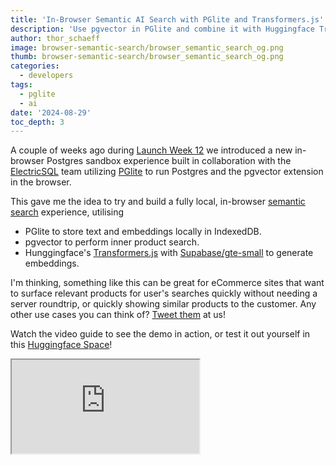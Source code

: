 ```yaml
---
title: 'In-Browser Semantic AI Search with PGlite and Transformers.js'
description: 'Use pgvector in PGlite and combine it with Huggingface Transformers.js for a fully local, in-browser semantic search functionality!'
author: thor_schaeff
image: browser-semantic-search/browser_semantic_search_og.png
thumb: browser-semantic-search/browser_semantic_search_og.png
categories:
  - developers
tags:
  - pglite
  - ai
date: '2024-08-29'
toc_depth: 3
---
```


A couple of weeks ago during [Launch Week 12](/blog/postgres-new) we introduced a new in-browser Postgres sandbox experience built in collaboration with the [ElectricSQL](https://electric-sql.com/) team utilizing [PGlite](https://github.com/electric-sql/pglite) to run Postgres and the pgvector extension in the browser.

This gave me the idea to try and build a fully local, in-browser [semantic search](/docs/guides/ai/semantic-search) experience, utilising

- PGlite to store text and embeddings locally in IndexedDB.
- pgvector to perform inner product search.
- Hunggingface's [Transformers.js](https://huggingface.co/docs/transformers.js/en/index) with [Supabase/gte-small](https://huggingface.co/Supabase/gte-small) to generate embeddings.

I'm thinking, something like this can be great for eCommerce sites that want to surface relevant products for user's searches quickly without needing a server roundtrip, or quickly showing similar products to the customer. Any other use cases you can think of? [Tweet them](https://x.com/supabase) at us!

Watch the video guide to see the demo in action, or test it out yourself in this [Huggingface Space](https://huggingface.co/spaces/thorwebdev/pglite-semantic-search)!

<div className="video-container">
  <iframe
    className="w-full"
    src="https://www.youtube-nocookie.com/embed/AvJGFsYpQdI"
    title="In-Browser Semantic "
    allow="accelerometer; autoplay; clipboard-write; encrypted-media; fullscreen; gyroscope; picture-in-picture; web-share"
    allowfullscreen
  />
</div>

<Admonition type="info">

Want to jump straight into the code? You can find the exmaples on [GitHub](https://github.com/huggingface/transformers.js-examples/tree/main/pglite-semantic-search)!

</Admonition>

## Install the dependencies

In this example we'll be using a simple static React application. If you're starting from scratch, you can use `vite create` to get started:

```bash
npm create vite@latest
```

Then go ahead and install the required dependencies: `@electric-sql/pglite` and `@huggingface/transformers`:

```bash
npm install @electric-sql/pglite @huggingface/transformers
```

## Create the Database schema

Next, create a `utils/db.js` file to set up the database schema:

```js utils/db.js
import { PGlite } from '@electric-sql/pglite'
import { vector } from '@electric-sql/pglite/vector'

let dbInstance
// Implement a singleton pattern to make sure we only create one database instance.
export async function getDB() {
  if (dbInstance) {
    return dbInstance
  }
  const metaDb = new PGlite('idb://supa-semantic-search', {
    extensions: {
      vector,
    },
  })
  await metaDb.waitReady
  dbInstance = metaDb
  return metaDb
}

// Initialize the database schema.
export const initSchema = async (db) => {
  return await db.exec(`
    create extension if not exists vector;
    -- drop table if exists embeddings; -- Uncomment this line to reset the database
    create table if not exists embeddings (
      id bigint primary key generated always as identity,
      content text not null,
      embedding vector (384)
    );
    
    create index on embeddings using hnsw (embedding vector_ip_ops);
  `)
}

// Helper method to count the rows in a table.
export const countRows = async (db, table) => {
  const res = await db.query(`SELECT COUNT(*) FROM ${table};`)
  return res.rows[0].count
}

// [...]
```

In your `App.jsx` file, set up the state and reference variables to set up the database:

```js App.jsx
import { getDB, initSchema, countRows } from './utils/db'
import { useState, useEffect, useRef, useCallback } from 'react'

export default function App() {
  const [content, setContent] = useState([])
  const initailizing = useRef(false)
  // Create a reference to the worker object.
  const worker = useRef(null)

  // Set up DB
  const db = useRef(null)
  useEffect(() => {
    const setup = async () => {
      initailizing.current = true
      db.current = await getDB()
      await initSchema(db.current)
      let count = await countRows(db.current, 'embeddings')

      if (count === 0) {
        // TODO: seed the database.
      }
      // Get Items
      const items = await db.current.query('SELECT content FROM embeddings')
      setContent(items.rows.map((x) => x.content))
    }
    if (!db.current && !initailizing.current) {
      setup()
    }
  }, [])

  // [...]

  return <pre>{JSON.stringify(content)}</pre>
}
```

## Seed the Database with text and embeddings

There are various ways of generating the embeddings to seed your database. For example you could use a [Database webhook]() in Supabase anytime a new item is inserted into the database. You can find an example for this [here]().

For easy prototyping, you can use [postgres.new]() to generate sample data, including embeddings, and then copy and paste that into your application.

Add this `seedDB` method to your `utils/db.js` file:

```js utils/db.js
// [...]

export const seedDb = async (db) => {
  return await db.exec(`
    insert into embeddings (content, embedding) values
      ('Bed', '[-0.006822244,-0.0073390524,0.040399525,0.000736064,-0.009085903,0.03851906,0.040384453,0.046808533,0.042115353,0.0016632339,-0.0034933984,-0.08830318,0.010509381,0.058803126,-0.001959153,-0.015982354,0.0057063154,0.013070074,-0.047947004,0.049101133,0.04977712,-0.01529147,0.02679988,-0.016667083,0.02259381,-0.019300632,-0.022183467,-0.0524223,-0.05392063,-0.15442617,-0.016726814,-0.0046356786,-0.0033007693,-0.038389646,0.0034641414,-0.019414157,0.00530319,0.059465468,0.014079502,0.029850144,0.038306333,0.01192391,0.004093596,-0.08163046,-0.012357966,-0.006009865,-0.013621683,-0.02337859,0.08280816,0.010447533,0.03683234,-0.028687134,0.01815019,-0.008677378,0.042089492,0.05065854,0.07357729,0.011352438,0.034780625,0.09188656,0.017418442,0.064832725,-0.20041808,0.10360221,0.0671062,0.018502504,-0.09739072,-0.00019951521,0.022652537,0.06734662,-0.027538104,-0.016570838,0.015677454,0.053861156,0.048691154,-0.054969806,0.04112108,-0.04718161,0.025326118,-0.010980256,-0.007515454,-0.007403816,-0.042940833,-0.013452556,-0.028590562,-0.0272049,-0.018576223,-0.019168183,0.012477406,-0.010323304,-0.025437333,0.026618486,-0.04006101,0.052304097,-0.029081466,-0.020374913,-0.0058097104,0.0049184063,-0.025047028,0.24331976,-0.028509228,0.064583465,0.0582664,-0.008838904,0.029010272,-0.042640913,-0.023065887,0.0009429337,-0.03458494,0.031521663,-0.024115514,0.022468511,0.017324978,-0.021598602,0.057364237,-0.03622212,0.06522789,0.03643067,0.019802976,-0.03882662,-0.024954926,-0.00922944,0.026700335,0.0022999484,0.021236164,-0.1017225,0.034700826,0.10996454,0.015752304,-0.010611508,0.016026804,-0.008537629,-0.025187723,-0.011628215,-0.012928679,0.050661393,0.027768211,0.012645961,-0.014378526,-0.03122859,-0.054974407,-0.11988388,0.010854659,-0.113561414,-0.05754862,0.04890203,-0.074521095,0.042206623,-0.047778264,0.027690561,-0.02492779,0.04351375,-0.0042421916,-0.013825208,0.029148908,0.024689274,-0.0011065236,0.010749134,-0.02179892,0.030476885,0.005788956,-0.011307971,-0.029803434,0.047130115,-0.016205732,-0.07745564,-0.06069879,0.012738268,0.008780021,-0.04605315,0.05029989,0.051564094,-0.06556095,0.0097619705,0.07852359,0.03755774,6.385107e-05,-0.025080299,-0.00807334,0.002826086,0.029596226,-0.06858373,-0.059509,0.042350702,0.008429371,-0.056518193,-0.0038923442,0.0019655668,0.042615306,0.03156147,0.020491784,0.025043039,-0.014860392,-0.04517383,-0.05519179,-0.067039765,-0.01814679,-0.02211169,0.011379715,-0.038663853,0.074394055,-0.0033453933,-0.01922349,0.03422448,0.03382803,0.06018736,-0.040258747,-0.016005179,0.04973765,0.00047837297,-0.0032964202,-0.018018955,0.059821125,-0.02552337,-0.050962154,0.033526286,0.0015766671,0.0008125402,0.055109553,0.035740905,0.06790532,-0.10467817,-0.06608197,-0.22082354,0.04529764,0.04231412,-0.06357316,0.06083306,-0.03584259,-0.045060553,-0.034747567,-0.011515003,0.023540512,0.092857406,-0.015673747,-0.037912108,0.03791529,-0.027737431,0.075638145,0.064396635,0.00039346732,-0.054100823,-0.04585783,-0.013354809,-0.00029281477,-0.03531705,-0.013202513,0.025100702,-0.022423482,0.22803828,0.021944992,0.062074866,-0.033807088,0.063471064,0.058585603,-0.034941155,-0.153415,0.05968843,0.043823935,0.02648161,-0.035211023,-0.027928075,-0.08642302,-0.03428572,0.0782574,0.0048829336,-0.07674112,-0.014943502,-0.0026991852,-0.051111754,-0.02639702,-0.028578043,0.04409947,0.016471509,-0.0153481895,0.05080286,0.035896562,-0.026176613,-0.00410023,-0.054971956,0.0072062816,-0.010886078,0.03109176,0.0062575233,-0.059884343,0.03391246,-0.021350292,0.028362656,-0.03287903,-0.02909052,-0.054189354,0.040938597,-0.043358773,-0.0062902463,0.038029272,-0.017994935,-0.02783497,0.059119657,0.04149558,0.049971994,0.012019358,-0.034788415,-0.034991883,0.037606157,-0.07293067,0.00878965,0.020748338,0.006832928,0.014310711,0.0025819188,-0.026033923,0.063590325,-0.023910472,0.026275495,0.006421037,-0.025870698,-0.03395694,0.013277425,-0.017819595,-0.27904364,0.042438418,-0.040410627,0.060995445,-0.03024428,0.023125576,0.026820898,0.07209522,-0.045738053,0.021097308,0.018815981,0.048715215,-0.0140842525,0.01586625,-0.00600374,0.057657298,0.07749236,-0.04184785,0.04569934,-0.017640881,-0.03221387,0.040331382,0.23157857,-0.022834923,0.043734368,0.015736328,-0.018165922,0.04427944,0.031467006,0.0013029817,0.016038246,0.032582633,0.087903075,-0.0579502,0.034907967,0.056975555,-0.061623715,0.03723524,0.037153512,-0.059985436,-0.048163902,-0.005239113,-0.03370352,-0.024089405,0.082422175,-0.0325414,-0.021374922,-0.05650002,0.00010377556,-0.046514522,-0.061216045,-0.016242305,-0.02899706,0.020795047,0.03967546,0.003870585,-0.024333557,-0.022179967,-0.046025176,-0.026946675,-0.02249182,-0.07122435,-0.042746153,0.010575632,-0.0070871795]'),
      ('Car', '[-0.013675096,0.027324528,0.06942244,0.0013266953,-0.020453496,0.061512772,0.07301235,0.04290585,0.0023934839,-0.0186373,0.012499963,-0.093231946,0.028258853,0.07755444,0.025344418,-0.013358756,0.023283212,0.027902517,-0.032629456,-0.018587576,0.022121359,-0.01931578,-0.020892585,-0.07198824,0.0230901,0.058177892,-0.020588726,-0.020963376,-0.05223263,-0.13351677,-0.020541323,-0.034604687,0.05377937,0.015278223,-0.059128493,-0.054362193,-0.06885301,0.028906692,-0.052341137,0.01598179,0.027373223,0.015316855,-0.07678603,-0.053560868,-0.013568181,-0.0028432393,0.0071754334,0.020171847,0.07315126,-0.07514821,0.034036174,-0.017486328,0.014351431,0.004913182,-0.03727606,0.022707878,0.04719973,0.012032776,0.04482492,0.024352394,0.022039536,0.0637522,-0.22861159,0.055107087,0.07447692,0.0291307,-0.041218065,-0.040351745,0.047432993,0.054303292,-0.023342311,-0.016348358,0.0017851957,0.08988982,0.02769922,-0.049907178,-0.027979424,-0.042212185,-0.020770581,-0.021024825,0.029763328,-0.053642657,-0.066037476,-0.026011113,-0.010575339,-0.047937546,0.012322384,-0.056541797,0.029350977,0.014430247,-0.045942552,0.02386634,0.0029833463,0.0141003905,-0.05075455,-0.014572922,-0.008882929,-0.032623354,-0.050203778,0.26171875,-0.021519234,0.049280297,0.04079181,-0.028314121,-0.013227541,-0.012881829,-0.035419036,0.013379328,-0.030239435,0.04186359,0.017268283,-0.000105469044,0.0125124715,-0.082406625,0.034267884,-0.016504455,0.038922243,0.06633839,0.006251055,0.00037995656,-0.001207575,0.02512416,0.02109219,-0.02958561,0.0013164878,-0.103339866,0.04863308,0.11800187,0.034086462,0.037300617,0.056644727,-0.037418414,-0.061853807,-0.022136258,-0.019294702,0.017083716,0.012703508,0.015861439,-0.022639215,-0.007921711,-0.0544705,-0.12781276,-0.01872742,-0.123899914,-0.037989907,0.039830185,-0.05202418,0.05241696,-0.056093507,0.0136191305,-0.026056947,0.048660703,-0.0140545815,-0.0027107827,0.026319232,0.0021281333,0.04325188,0.058733158,-0.04723551,0.0404873,-0.034551904,-0.03205584,-0.053433474,0.06742306,-0.01232912,-0.08600591,-0.017429007,0.029419081,0.0026076722,0.013392961,0.03677887,0.031694457,-0.0720888,0.051425304,0.08350261,0.0315462,-0.004771196,0.034244526,-0.010683566,0.0025684177,0.028690292,0.010577877,-0.052667093,0.06373304,0.059627198,-0.019951789,-0.052819874,-0.0048726257,0.013962882,0.054299265,0.040887468,0.061755426,0.007373504,-0.0075591686,-0.062904865,-0.007323224,-0.016505266,-0.033703998,0.0016645732,-0.021243243,0.037611052,-0.020470953,-0.023737112,0.039098095,-0.0017488332,-0.038300857,-0.045891576,-0.016960371,0.022000503,0.043613117,-0.05976287,-0.0041191196,0.0744647,-0.0018894378,-0.03981402,0.012990376,-0.045962907,0.04994432,0.028742177,0.05744724,0.0009102008,-0.08285415,-0.03267054,-0.2337071,0.0072381077,-0.032779843,-0.024238953,0.041009203,-0.05101638,0.03943452,-0.02855554,0.04525813,0.046112273,0.05932983,-0.022565039,-0.009743857,0.061256465,-0.03037518,0.05372682,-0.010801566,0.01609313,-0.0061583905,0.042392224,-0.021107364,0.0141626885,-0.047603372,-0.057255138,0.040890433,-0.011722571,0.24564229,0.027296212,0.019367144,-0.016961388,0.06517703,0.043743007,-0.036653895,-0.055930916,0.013116146,-0.016756361,0.0140022235,-0.002970313,-0.070724085,-0.057791047,-0.013434504,0.029526964,-0.00938867,-0.05977423,0.00040445486,-0.014813439,-0.029890385,0.009259244,-0.027084075,0.041800242,0.06727153,-0.0014996758,-0.00021284568,0.016413646,0.0063286186,-0.019270584,-0.06787658,0.029184967,0.0017431147,0.0158079,-0.019558495,-0.04962892,0.017410701,-0.034534313,0.019038094,0.006610072,-0.04343159,-0.031567868,-0.009124138,-0.036709126,-0.015360762,0.10293102,-0.010821659,-0.015772903,0.07758905,-0.015194392,0.060196437,0.010410943,-0.021493688,-0.06867113,0.0474313,-0.017747577,0.042234425,0.05141044,0.057146773,0.006755126,0.049838375,-0.043111365,0.0029671746,-0.026369067,0.03549969,0.0017129052,-0.028317036,-0.05324385,0.039201375,-0.017168764,-0.2772981,0.04778095,-0.0069068763,0.06153518,-0.041531466,-0.0171643,0.013447191,0.03850731,-0.07578842,-0.029888023,0.012730036,0.03311835,0.059252515,0.040407978,-0.0048704417,0.043922015,0.05727722,-0.019122923,0.06540934,-0.008338455,0.010299639,0.053547956,0.20795242,-0.013018652,0.056953296,0.025129227,-0.018750485,0.008330987,0.02540996,-0.0045585097,0.038341187,0.035392124,0.0776931,-0.032675825,0.01839246,0.008414822,-0.07650357,0.07460887,0.015999481,-0.0143431565,-0.03775232,0.073541395,-0.029160045,-0.033645444,0.05769379,-0.037698034,-0.022761138,-0.066397525,0.013602807,0.005004625,-0.012167106,-0.0090219155,-0.07229144,-0.007818199,0.055839863,-0.023012608,-0.058479514,-0.023438398,0.007111039,-0.039270334,-0.007022913,-0.03873911,-0.016563078,0.015775386,0.025728563]'),
      ('Train', '[0.008390516,-0.0316401,0.059414063,0.004530007,0.015912173,0.04257927,0.010396404,-0.0041149696,-0.016684545,-0.051473897,0.013823704,-0.105521135,0.016059747,0.06659557,-0.0019725815,0.011045265,0.013066779,0.036172472,-0.043464396,-0.0027326334,0.008696494,-0.04963063,-0.05605746,-0.064520374,0.0071908,0.025355445,-0.050698947,-0.038638834,-0.06742357,-0.12853827,-0.0057572243,-0.052277446,0.019270279,-0.03003436,-0.035267383,-0.019119024,-0.022066116,0.054565392,0.021611325,0.034875706,-0.0043622344,0.014108078,-0.028517855,-0.08079088,-0.019493984,-0.034040015,-0.011598695,0.0022550072,0.0621561,-0.03721019,0.047613103,-0.04455849,0.03295865,-0.0057227607,0.0075348215,0.04554701,0.04224485,0.02329181,0.05805944,0.063204974,-0.031965736,0.048258748,-0.24342363,0.07309152,0.032815777,0.002095711,-0.059097853,-0.015610364,0.004590883,0.066063076,-0.017212633,0.021194763,0.007554856,0.033827275,0.014187226,-0.047569692,0.017875925,-0.017424196,-0.015125725,-0.005130941,0.0029060335,-0.050865818,-0.07343196,-0.0048736315,0.020944353,0.00077292154,0.032206904,-0.05818478,0.02801747,0.017108278,-0.03247216,-0.0065188087,-0.015342016,0.026298964,-0.049516425,-0.005976409,0.01856195,0.0074172006,-0.075506,0.23088165,-0.021115338,0.05222904,0.023529256,0.043604445,0.019573972,-0.026877966,-0.04359997,-0.0046444032,-0.02207065,-0.040870916,0.009780713,-0.025193287,0.024433471,-0.024275476,0.009968814,0.047776353,0.06775558,0.01283433,-0.052475818,0.008022442,-0.0013314247,-0.020480726,0.023044059,-0.028667847,0.0060666455,-0.09205764,0.048958115,0.122405164,0.019911205,0.022110125,0.050222058,0.0015760588,-0.078412116,-0.0021023818,-0.011218934,0.025069945,0.03324381,-0.0006424969,-0.043864336,0.0087585915,-0.05289486,-0.092548065,0.03227165,-0.1332425,-0.072707884,0.03601174,-0.029322848,0.04662253,-0.023045791,0.009186527,-0.04339159,-0.004015751,-0.002390284,-0.03830812,-0.003402778,0.042021804,0.039244883,0.05749609,-0.056686126,-0.007919699,-0.053717893,-0.016760027,-0.06469656,0.07116849,-0.015925482,-0.095182456,-0.019137817,0.011446995,0.022712586,-0.065081745,0.016669888,0.03609432,-0.022235183,0.019483658,0.06453548,0.0013194638,-0.042232916,0.012842303,0.0008133578,0.016946876,0.054184176,-0.061540544,-0.064576425,0.05788913,0.043063283,-0.017957158,-0.00660539,-0.043557957,0.00932838,0.04721575,0.025036044,0.05511638,0.012167107,-0.073137976,-0.05228407,-0.027518198,-0.020088682,-0.04512229,-0.0067941146,-0.038086385,0.026816027,-0.0076302565,-0.030978065,0.011591283,0.010688236,0.062038578,-0.034754917,-0.029522672,0.023187192,0.029613974,-0.03722577,-0.012008098,0.102696836,-0.007421274,-0.027096916,0.02145292,0.026860205,0.06578597,0.01368912,0.040054448,0.04191872,-0.038178593,-0.063167796,-0.22596447,0.06565988,0.04722377,-0.016424103,0.05646301,-0.045248922,0.017223613,0.004723246,0.03433359,0.057964306,0.107756704,-0.040196985,-0.005384249,0.02173068,-0.021337867,0.053607292,0.027281692,0.039454717,0.015027626,0.02693812,-0.003631183,0.048921067,-0.019490749,-0.09182499,0.02951052,0.0186495,0.23003499,0.06202278,0.07585443,-0.06069743,0.0526535,0.02085982,-0.018095134,-0.1384808,0.041433737,-0.026623845,0.07243412,-0.0029134983,-0.0069605466,-0.019240782,-0.018164543,0.029909529,0.01608419,-0.061474107,-0.013469153,-0.029401183,-0.054659907,-0.014086127,-0.028915925,-0.0069666984,0.041868016,-0.013776472,0.039377537,0.028841918,0.015001087,-0.03712765,-0.067391664,0.031860482,-0.041481916,0.037242766,0.0051513095,-0.024946364,0.02921327,-0.038750958,0.037937738,0.025684254,-0.050058123,-0.00971873,0.058333874,-0.020295596,-0.043949526,0.08710765,-0.0069736685,-0.047693014,0.070027076,0.017611913,0.009996941,0.025605714,-0.014843967,-0.0095715,0.03362786,-0.027780171,0.034262065,0.054104224,0.015189927,0.00031930834,0.08402685,-0.020675372,0.05230347,0.00073445373,0.0203266,-0.010717519,-0.017641345,-0.049389035,0.03801163,-0.04896717,-0.2916533,0.02326856,0.030424621,0.057537735,-0.03546315,0.009951743,0.021315183,0.04614926,-0.01757108,-0.025332054,0.047435746,-0.004156035,0.070101835,0.006551285,0.014095617,0.035963845,0.09428639,-0.011006988,0.043139383,-0.028828816,-0.010830479,0.052022237,0.17928188,0.013676716,0.048481107,0.020455515,-0.03715131,0.0030906487,0.014748529,-0.026029117,-0.016452625,0.011987294,0.085855335,-0.012302411,0.037723247,0.0425674,-0.055454608,0.1011866,0.028467475,-0.030435871,-0.061414395,-0.017736189,-0.03107398,-0.06507749,0.09065245,-0.021177005,-0.016372962,-0.038777813,-0.00053287647,-0.031771254,-0.023859626,0.00845833,-0.0049761753,0.020201217,0.013904311,0.069836564,-0.023459928,-0.09671563,-0.0576696,-0.027228847,0.012631596,-0.07193221,-0.028516661,0.023131175,-0.0030631186]'),
      ('Cat', '[-0.018450698,-0.043701697,0.02752752,0.017822262,-0.02586187,0.028728843,0.087862626,0.09188629,0.04397456,0.019820007,-0.011478988,-0.124914564,0.022496833,0.0789779,0.034404784,-0.0018655953,0.0054757334,0.015263809,-0.057259317,0.036637075,0.023102136,-0.0009833422,-0.04593577,-0.039027687,0.03276482,0.02076609,-0.06291743,-0.03474475,-0.061686616,-0.13878247,-0.031647447,-0.041279692,0.020428147,-0.008723568,0.002749398,-0.029738247,-0.02957134,0.03317581,-0.048957366,0.07942621,0.023558771,-0.014116848,-0.039913174,-0.029095618,-0.024157254,-0.0028368456,-0.002660644,-0.024854222,0.047447667,-0.04207809,0.0380363,-0.053787,0.020617802,0.022927182,0.001773245,0.02898622,0.10264574,0.021385299,0.06101385,0.043469504,-0.0060370597,0.072553396,-0.22571594,0.08177761,0.059967242,0.011605421,-0.059498515,-0.01614959,0.030732593,0.047745787,-0.034631897,0.0045268857,0.008692242,0.06986321,0.062867224,-0.04319344,0.044571005,-0.008040988,-0.007348434,0.0011111188,-0.040033247,-0.013782392,-0.05935072,-0.031029223,-0.025947869,-0.0116114365,0.009943911,-0.04495425,0.039871536,-0.007157675,-0.081404544,0.028082607,0.0002421545,0.0007344536,-0.058870003,-0.03995512,0.02585252,0.005922959,-0.06805756,0.23782046,-0.030170966,0.021609697,0.06485757,0.011116049,0.033888217,-0.021842483,-0.013968073,-0.025392892,-0.017921817,0.028079357,0.025580177,-0.01690473,0.013204528,-0.058830313,0.051414166,0.0056296475,0.042037394,0.010937367,0.03082752,0.017728599,-0.021105066,0.009503924,0.014986898,-0.010639325,0.037019223,-0.08803974,0.027080009,0.089853294,0.022677682,0.03509845,0.062564544,-0.042244546,-0.050651427,0.0051593627,-0.021133807,0.014681318,0.011123185,0.01954461,-0.011593424,-0.048611607,-0.06442908,-0.10776765,-0.0038715384,-0.113250785,-0.0013805063,0.054094467,-0.038793158,0.05252635,-0.02806175,0.028057585,0.00038797883,0.0248274,-0.053739987,0.02358995,0.009615382,0.0459994,0.028359659,0.043745056,-0.039010525,0.04654124,-0.0046896823,-0.046589084,-0.03633851,0.046189457,-0.013919748,-0.058477134,-0.039088316,-0.030274736,-0.03725408,-0.0074797496,0.05141904,0.03529245,-0.05534556,0.029533856,0.022124233,0.030466082,-0.0037198325,0.018125841,0.005400052,-0.0031701697,0.052214794,-0.03613148,-0.06176965,0.07701529,0.04650194,-0.040947113,-0.048056263,-0.018562285,-0.039730188,0.011365426,0.030509792,0.03808681,0.025926674,-0.07370392,-0.014984852,-0.060279783,-0.008129943,0.008534002,0.035145674,-0.023089841,0.0450473,-0.040078282,-0.067101896,0.054339316,0.018377861,-0.00052205054,-0.022381525,0.022282446,0.032699667,-0.004516875,-0.023932414,0.011830043,0.044468176,0.008677854,-0.03468146,0.007745217,-0.018356947,0.05176401,0.04161891,0.0716399,0.043909244,-0.097493835,0.004900012,-0.22551504,0.010759602,0.025497086,-0.057824843,0.03173267,-0.052233122,0.036974248,-0.015762206,0.07025136,0.031058954,0.057086878,0.0040403972,0.0186622,0.076763235,-0.05272903,0.07411572,0.030511323,-0.021784903,0.019807672,0.01646691,-0.03355217,0.039836943,-0.016108982,-0.081623204,0.02503345,0.023985993,0.23101605,0.09275506,0.036845215,-0.012754107,0.0072520603,0.02663752,-0.08013605,-0.122672945,0.029188603,0.047271322,0.029502878,-0.021710804,-0.057916477,-0.033290174,-0.04561619,0.024318889,0.011353906,-0.060632486,0.015315554,-0.017688273,-0.04047208,0.030335227,-0.041746728,0.027059378,0.05104814,-0.024603844,0.0070659635,0.0025729148,0.00940215,-0.024860522,-0.07034691,0.005896322,-0.0069140918,0.01501812,-0.006486526,-0.09685372,-0.0012098794,-0.01242476,0.05278896,-0.0022264088,-0.024227154,-0.012343209,0.023066515,-0.06185465,-0.032793436,0.09016447,0.026167199,-0.051579386,0.023778731,0.02196033,0.011613299,-0.0028875927,0.007213804,-0.077984005,0.04114566,-0.042612676,0.030693077,0.018442027,0.018042548,-0.016633302,0.023955721,0.0065748747,0.048678786,-0.060312748,0.049683105,0.031068243,-0.035726856,-0.04870947,0.009337585,0.00096612197,-0.28237557,0.01650157,0.030606303,0.0030061172,-0.043637928,0.012786108,0.0047959434,-0.018053751,-0.057656318,-0.032992836,0.035492945,0.040239785,0.03308174,0.030363094,-0.0074734306,0.031687234,0.042816583,-0.02827239,0.025122454,-0.017633557,0.05130058,0.019577276,0.26412004,-0.03937151,-0.005285997,-0.026237419,-0.031395175,-0.023909623,0.050147958,-0.021485727,0.008363846,0.020979265,0.05898941,-0.0369355,-0.009970978,0.058567666,-0.053051967,0.07510308,0.007790953,0.0030001537,-0.018105373,-0.0024175737,-0.03822598,-0.054223735,0.07783055,-0.049844712,-0.047537003,-0.016613906,0.014751358,0.005427777,-0.044944577,0.0005177255,-0.036851205,0.035434917,0.0031816638,0.017624011,-0.0002383347,-0.027522223,-0.04817965,-0.02104149,-0.024004659,-0.025815494,-0.0032800396,0.046702977,0.059542835]'),
      ('Dog', '[-0.03398106,-0.04587913,0.05834977,-0.012510896,-0.020966545,0.024606809,0.06725803,0.04614885,0.021671712,0.0028234783,0.024777666,-0.13095815,0.050201364,0.04163673,-0.0073551466,-0.007788209,0.02349543,0.045571007,-0.101046406,0.026413035,0.006283169,-0.029844765,-0.018307583,-0.067260414,0.0071734344,0.040144853,-0.022258174,-0.035064206,-0.038951498,-0.10791707,0.012508958,-0.029608397,0.01737361,-0.0048551173,-0.0137116825,-0.021252109,0.016257621,0.030800447,-0.010203598,0.05779155,0.03410912,-0.014027831,-0.06014225,-0.0737464,-0.00296503,-0.02995635,-0.048784822,-0.04322933,0.04992729,-0.054626375,0.020585917,-0.02869352,0.027270662,0.028178928,0.023035508,0.027372012,0.07144182,0.027457833,0.006989782,0.026272165,0.020677378,0.1046711,-0.18369348,0.10478375,0.06709782,0.031876415,-0.080784984,-0.0318658,0.0068611726,0.04296069,-0.014369754,0.025120066,0.0064320723,0.07627709,0.009385011,-0.046717513,0.02942915,-0.011798346,0.0024966802,-0.0011040273,-0.01837801,-0.024898572,-0.056603655,-0.0049853246,-0.018484253,-0.047932703,0.005165957,-0.07251493,0.015559436,0.06264581,-0.039077364,-0.02403875,0.013444196,0.014436731,-0.056333177,-0.015642889,0.021741007,-0.013120397,-0.033021655,0.20736612,-0.06262082,0.042408913,0.063680306,-0.047230907,0.07333769,-0.0058781966,-0.019491186,0.001866874,-0.04809916,0.038134225,0.004091026,-0.02022125,0.0114840185,-0.066682085,0.03792327,-0.00015499585,0.027070496,0.049177293,-0.0024667126,-0.01676147,0.005352208,0.03228254,0.020419393,-0.023925079,0.027801491,-0.08195105,0.02263024,0.1127984,-0.01773959,0.013458586,0.023056736,-0.0405365,-0.019467505,-0.007438755,0.014741418,0.019221041,-0.002969519,0.0063020405,0.0050163977,-0.019422691,-0.042474356,-0.11976022,-0.0031393368,-0.09801484,-0.0063687935,0.054927953,-0.034576423,0.018661322,-0.06695973,0.018426672,-0.041533604,0.012827635,-0.0216872,0.029161893,0.035417113,0.014812438,-0.0005086224,0.047981005,-0.033724055,0.02964084,-0.011219084,-0.030708553,-0.05478525,0.061196856,-0.01044451,-0.06580756,-0.071939655,0.028023727,0.019572273,-0.0066324784,0.03371536,0.03889294,-0.043447196,0.023165302,0.02749916,0.036996223,-0.017910937,0.0034960753,-0.017619846,-0.01682099,0.07389422,-0.022559106,-0.075324185,0.068171635,0.039252345,-0.01228445,-0.019303845,0.0061936406,0.0069038905,0.05486719,0.021220824,0.06319413,-0.00862464,-0.07810823,-0.06715591,0.01653162,-0.074353494,-0.0055483994,-0.00432403,-0.029376648,0.044267535,-0.02766178,0.015305978,0.041949403,0.05040478,0.03711134,-0.006646276,-0.024122963,0.04387694,0.042191654,0.0040298956,0.026687108,0.026858974,5.975888e-05,-0.042856377,0.02719497,-0.015184606,0.017931797,0.051872507,0.040260497,0.034908403,-0.10133825,-0.035800662,-0.21634497,0.026843634,-0.0035379566,-0.026145559,0.03874843,-0.0072357524,0.03432515,-0.01789197,0.05520025,0.056067273,0.06292914,-0.0063916366,-0.0250232,0.029002182,0.0048547084,0.09028735,0.063608915,-0.013629017,0.007837473,0.030949071,-0.0305201,-0.016705323,-0.029566336,-0.041564044,0.020007666,-0.029416997,0.24585131,0.071520805,0.027776815,-0.010154821,0.019156493,0.026060665,-0.05332598,-0.117831856,0.05576698,0.0611754,0.023893401,-0.03997265,-0.042899795,-0.053757526,-0.03657568,0.07664591,-0.032604933,-0.07631975,-0.024680613,0.0060682655,-0.0018964773,0.012901344,-0.042611003,0.02288525,0.031216914,-0.034108605,0.022518663,0.01629285,-0.029234616,-0.015426959,-0.034897357,-0.021540005,0.0015016403,0.033357877,0.0284842,-0.092373185,0.02815136,-0.034993514,0.037112426,-0.023349721,-0.03801536,-0.03301411,0.007879143,-0.037546758,-0.010365928,0.07326524,0.048820004,-0.030361317,0.056599807,-0.006202554,0.05078459,-0.046470087,-0.022375962,-0.027263056,0.04430895,-0.066588804,0.048946578,-0.008054631,0.056988873,-0.022817664,0.05487547,-0.00850563,0.06884496,-0.056825235,0.013956117,-2.8598519e-05,-0.008391312,-0.07403139,-0.02054572,0.00740269,-0.28785047,0.035514876,0.018872637,0.016709069,-0.022526452,0.04546725,0.0036777765,0.010296626,-0.07546051,-0.045812447,0.010187619,0.027719049,0.031793963,-0.013236095,-0.020754311,0.03627473,0.011115101,0.014774947,0.04622976,-0.029250441,0.020287355,0.017993618,0.24138238,-0.07568645,0.07751866,0.012238281,-0.041065767,0.051694304,0.04204503,-0.028650045,0.07694258,-0.021129774,0.10736998,-0.045513943,0.010340816,0.046329513,-0.046585277,0.09469313,-0.012459904,-0.055962075,-0.015606321,0.033765897,0.0049535953,-0.07884165,0.08479913,-0.035221465,-0.04052622,-0.02334385,0.022412961,0.017682377,-0.044773374,-0.06094265,-0.044896785,0.022461157,0.039271295,0.01423678,0.011286046,-0.05645138,-0.055751275,-0.06402218,-0.0047324076,-0.059572853,-0.025109097,0.03716784,0.05244787]'),
      ('Apple', '[-0.01854126,-0.015314187,0.008172714,-0.06233388,0.0151762,0.00095683464,0.046682406,0.036243673,0.014862187,-5.8190515e-05,-0.004585996,-0.061831452,0.0136447605,0.017847551,0.048936155,0.031905275,0.0249166,-0.01723699,-0.074055605,0.0044720536,0.009445661,-0.03197354,0.016330265,-0.05798763,-0.0005444175,0.03345155,-0.06665412,-0.031260885,-0.047729123,-0.15240389,-0.0369158,-0.061498255,0.056001555,-0.00027440977,-0.00062431605,-0.037229452,-0.049931858,0.040858846,-0.031204186,0.03931569,0.05703049,-0.009987068,-0.036490448,-0.018589024,-0.028742589,-0.016836036,-0.024929224,-0.024623353,0.058277316,-0.02126311,0.055800628,-0.016453594,0.023494028,0.011939725,0.006316923,0.05045838,0.052253675,0.0018598125,0.057757597,0.064271055,0.021462984,-0.00598809,-0.20524058,0.098078206,0.07923511,-0.0030400828,-0.0042570103,-0.048181806,-0.0057368493,0.028005809,-0.027782597,0.036583826,0.056569118,0.06672127,0.0072273863,-0.010364808,0.037651714,-0.058841214,-0.0156052,-0.007403201,0.004738195,-0.045108624,-0.043373324,-0.010229558,-0.015398024,-0.027500607,-0.013934623,-0.06390856,0.07244502,-0.03525932,-0.09858975,-0.017686404,0.032276656,0.013345139,-0.07269245,-0.0112332925,0.062022205,-0.0022355681,-0.067187116,0.25026688,-0.03435671,0.0287123,0.054986972,-0.059890773,0.027863948,-0.042722933,-0.01700282,-0.019195212,-0.025022611,0.019158779,0.031251986,-0.01125425,0.03872539,-0.020698383,0.030452145,0.014281089,0.029007183,0.047993574,0.01674457,-0.016619984,-0.017566299,0.061561186,0.029382374,-0.01851396,-0.0062958095,-0.09839809,0.020334389,0.1269149,0.0069205724,0.016504155,0.08306016,-0.060554363,-0.07056581,-0.021461489,0.049540065,0.047961283,-0.018516554,-0.022690471,0.044891648,-0.04310284,-0.078540124,-0.07875601,0.012700777,-0.09502175,-0.022846391,0.0629089,-0.015902612,0.046939265,-0.07262387,0.02601966,-0.005264863,0.04895392,-0.01572132,-0.0102630425,0.015897341,0.053458296,0.03574174,0.04539862,-0.035877213,0.03533559,-0.042159036,-0.0087875,-0.049615107,0.07554764,0.011191862,-0.113151096,-0.017492991,0.043413684,0.002327505,0.0073730038,0.02350307,0.035559066,-0.0059042843,0.05666708,0.044166975,-0.00055669114,-0.036611453,-0.0014730084,0.007564431,-0.011042368,0.05057629,-0.052485,-0.044374328,0.009869594,0.08320784,-0.023855116,0.015617343,-0.030314686,0.07130435,0.03665859,0.00899261,0.05550256,-0.054251857,0.0035008327,-0.046595573,-0.042936403,-0.011023383,0.018025259,0.026859136,-0.029143373,0.049876533,-0.0034112562,-0.041306548,0.055204038,0.019626688,-0.016427225,-0.04123679,0.0017773646,0.046740886,0.012245985,-0.033460714,0.021917453,0.07956837,-0.028794741,-0.08975127,-0.0037019434,-0.00012320856,0.03852602,0.053377513,0.040480774,0.0314433,-0.090866566,-0.081535764,-0.2508107,0.007842401,-0.0103528835,-0.017066024,0.031441532,-0.040664397,0.017248066,-0.034469314,0.016174091,0.04561676,0.05384791,-0.00558743,0.018127529,0.07188737,-0.029698055,0.04265685,0.06104204,0.012198512,-0.0036226169,0.044303454,-0.028414544,0.045141805,-0.028411133,-0.04631903,0.030073958,-0.0515857,0.220293,0.04642099,0.018873105,-0.011720311,0.032426845,0.046402935,-0.03572881,-0.09112599,-0.003913931,0.06326886,0.008865028,-0.041372094,-0.06256474,-0.028682407,-0.040730156,0.047156896,-0.0039689573,-0.05302654,-0.003632981,-0.07732629,-0.01206058,-0.019614374,-0.028614756,-0.011921634,0.05150594,-0.015722616,0.035769034,0.012905213,0.04353579,-0.038506903,-0.12106876,-0.009226098,-0.019487629,0.004457581,-0.014951816,-0.045989387,0.001073027,-0.009420541,0.02853069,0.0024750652,-0.028357819,-0.01819474,0.003554601,-0.090667546,0.004385141,0.08669419,0.017099937,-0.033926927,0.07534967,0.030821681,0.04540305,-0.018767703,-0.037650675,-0.05459591,0.038266014,0.024052124,0.047373742,0.037806187,0.017990775,0.026818357,0.07041108,-0.012912107,0.009049243,-0.06140867,0.026061615,-0.0029175973,-0.0034775157,-0.038097065,0.046520837,0.0017449996,-0.24222106,0.061534416,0.014094019,0.03329052,-0.05666281,-0.0035613445,0.005507172,0.044907637,-0.011295333,0.04069986,0.0023404267,-0.017250648,0.055625506,-0.040635873,0.01642882,0.03416647,0.06721072,-0.081086,0.04945331,-0.037871443,0.022263754,0.02852677,0.21389903,-0.088772774,0.0179931,-0.008538751,-0.02611542,0.043828104,0.0054317755,-0.009777816,0.035113182,-0.007311843,0.07082955,-0.021270387,0.0066470113,0.054239165,-0.06441797,0.038601365,0.0214487,-0.025159193,-0.03238237,0.02582966,-0.079627365,-0.011419387,0.0626605,-0.024815738,-0.03032111,-0.05392778,0.01915368,0.01430781,-0.015028325,-0.050955776,-0.0047285086,0.033127528,0.016017374,-0.016613198,-0.051912326,0.015621767,-0.06378826,-0.056303553,0.040947903,-0.033308335,-0.016811416,0.07314832,0.052192166]'),
      ('Boat', '[0.003451573,-0.03132442,0.041924234,-0.07151062,0.005656667,0.014033464,0.038280405,0.07405814,0.002665217,-0.020811431,0.02797703,-0.082384676,-0.021522641,0.049683884,0.0051554316,0.05113881,0.011191923,0.08603509,-0.04581075,0.027721966,0.06524101,-0.011254213,0.005719363,-0.06456224,-0.0067095314,0.027434144,-0.03998245,-0.018337745,-0.03024962,-0.12786528,-0.007468822,-0.07965858,0.002841196,-0.026761381,-0.002710397,-0.032941174,-0.01157222,0.01835951,0.025763508,0.017918503,0.01716959,0.04313931,-0.06198612,-0.019062353,-0.045892436,-0.047470637,-0.025586972,0.015134751,0.07648262,-0.04904084,0.013845007,-0.031671703,0.027743243,0.03567014,0.044218108,0.024208087,0.053735733,0.013186276,0.0055202967,0.042314656,0.05348394,0.024783261,-0.22115476,0.08963771,0.013096708,0.044419244,-0.017883042,-0.03910393,0.013514059,0.016817786,-0.052290566,0.017970363,0.042357013,0.10046304,0.027752733,-0.061662477,0.006513319,-0.037006002,0.027272867,0.027006257,0.0142964665,-0.06360955,-0.021836504,-0.029386729,0.003337552,-0.017336056,0.029699676,-0.026593758,0.03526048,0.0039346362,-0.057597876,-0.029524093,-0.01730882,0.014263184,-0.08440352,-0.00041559874,-0.004121953,-0.007147526,-0.066180535,0.21969096,-0.026675701,0.04207458,0.061170112,-0.024306577,0.044024996,-0.02159782,-0.052115727,-0.013863495,-0.04703005,-0.0007212677,0.004346511,-0.014467664,0.00843103,-0.013691538,-0.0072375066,-0.019222913,0.018029733,0.03152813,-0.030557722,-0.029202802,-0.014806717,-0.0122162895,0.05467705,-0.011990872,0.029487923,-0.057703514,0.08271271,0.105192035,0.007058811,-0.005331917,0.001044727,-0.027939413,-0.03841933,-0.039499894,-0.03354715,0.0008674375,0.0028215437,-0.0063504563,-0.0013052999,-0.01605963,-0.08247868,-0.12754385,-0.00035439446,-0.1135988,-0.043434717,0.038759027,0.002496258,0.03332463,-0.021302817,0.03943982,-0.017751513,0.04280311,0.0033914526,-0.023666987,0.018136116,-0.014481841,-0.019508364,0.07897855,-0.043303143,0.018218957,0.006419149,-0.03464293,-0.03316714,0.039618928,0.0014868038,-0.13087988,-0.0063449526,0.04696695,-0.030625926,-0.005813282,-0.01341627,0.05716793,-0.016758876,0.05393186,0.0777393,0.033460576,0.03254571,0.01969365,0.018621385,-0.009796354,0.050934583,-0.015461227,-0.054977313,0.071182206,0.06265597,-0.042554602,-0.02824994,-0.029791066,-0.0006974022,0.028558008,-0.0026959486,0.050376188,0.00981151,-0.026680889,-0.023037922,-0.030151734,-0.002973705,-0.055360682,0.0035032611,-0.049384903,0.075852595,-0.0074333963,-0.02718678,0.053259887,0.025845353,0.009015108,-0.017371554,-0.024869643,-0.013716606,0.07490163,-0.06361879,-0.0013744798,0.059992343,-0.015204999,-0.0040881964,-0.006926333,0.031526998,0.046630118,0.011222064,0.057870165,0.017545212,-0.118089885,-0.038867403,-0.21836688,0.017069299,0.013897999,-0.020572908,0.029985098,-0.011952629,0.015152697,-0.007566515,0.018216064,0.059099764,0.082925186,-0.041308656,-0.05755257,0.04316516,-0.03456597,0.04691071,0.03894865,-0.0013005713,0.0054288697,0.020903084,-0.0019502229,0.068574,-0.012678534,-0.023653781,0.05061183,-0.015460681,0.23320328,0.0540902,0.03415941,-0.03924938,0.0067807026,0.045057893,-0.026635995,-0.07698709,0.032159913,0.053191483,0.05704703,-0.021299265,-0.008298184,-0.03543195,-0.0070491335,0.04338257,-0.016497841,-0.073704265,-0.044688262,-0.040218312,-0.03207327,-0.0046671163,-0.023711322,0.0096596815,0.065637104,-0.02979161,0.033204455,0.026951917,-0.0056020273,-0.028967276,-0.07344016,0.009490252,-0.034891546,0.021181162,0.016997669,-0.01901137,3.6806174e-05,-0.05220573,0.03200216,-0.021272521,-0.030422227,-0.05363538,0.043928806,-0.08376253,-0.037302095,0.097358674,0.024045696,-0.017719422,0.081304744,0.047614243,0.06464407,-0.032756194,0.018565826,-0.044159252,0.040204857,-0.041234825,0.023949105,0.002779979,0.04253179,-0.015129703,0.022819744,-0.03602023,0.026503049,-0.03500936,0.021883395,-0.013415038,-0.025728086,-0.037960876,0.037986066,0.021162277,-0.31060043,0.031734128,-0.0022458911,0.042481646,-0.028866054,0.030208766,-0.0133145405,0.054347847,-0.073503956,0.062051143,0.005826847,0.049297802,0.030884407,-0.01688786,0.017160615,0.063027896,0.07313963,-0.09637417,0.051601037,-0.043145347,0.000817891,0.028763952,0.19526124,-0.041790325,0.0726707,-0.024687497,-0.0013156298,0.045472197,0.0010359284,0.015232671,-0.027874617,0.014591427,0.13244624,-0.039644428,0.020199,0.060292866,-0.05322153,0.03625645,0.017529424,-0.07401374,-0.036324993,0.025423175,-0.0046287975,0.0029855266,0.0834278,0.0056974366,-0.028152516,-0.091103025,-0.006525143,0.022312194,-0.03248805,-0.02484882,-0.049474973,0.010650054,0.08801606,9.901745e-05,-0.021977311,-0.03979849,-0.04118816,-0.019186275,-0.01652988,-0.068953894,-0.019286314,0.003947064,0.024725446]'),
      ('Mouse', '[-0.040377103,-0.022667758,0.040733587,-0.045248877,0.004549785,0.01920968,0.09860386,0.06337809,-0.014576411,-0.016547957,0.0043267845,-0.08727463,0.001282113,0.034992572,0.0030495469,-0.005252943,-0.030733703,0.028543305,-0.05340802,0.02134803,0.009926888,-0.041723635,-0.014660007,-0.08119687,-0.006314594,0.0060803755,-0.047911707,-0.05091576,-0.06703744,-0.12893848,-0.028729504,-0.08311065,0.02901125,-0.032763172,-0.016858876,-0.027138188,-0.0064179595,0.051359415,-0.036937356,0.0038320909,0.042311396,-0.0014249359,-0.035213996,-0.03742079,-0.0014664575,-0.06288964,-0.008702811,-0.07035538,0.060513493,-0.022340205,0.040802304,-0.061406795,0.031208003,0.0147732375,-0.003349924,0.06889083,0.05477272,0.015846154,0.026901418,0.053733137,0.0089147,0.039884243,-0.189687,0.11407487,0.06078271,0.01646154,-0.010769416,-0.032409113,0.0042888965,0.046524018,-0.026228016,0.034576327,0.016356785,0.041987386,0.016909229,-0.048567224,0.0051092454,-0.027669614,0.027950207,0.032748174,-0.0155055905,-0.010912961,-0.023338877,-0.035056524,-0.027904602,-0.014183707,-0.019453976,-0.04282588,0.042652052,-0.021886067,-0.060644917,0.002340001,-0.011412922,-0.02175079,-0.0628676,-0.020284368,0.028365277,-0.005381609,-0.06597562,0.2276179,-0.07204836,0.019287534,0.041096047,-0.008528844,0.053176265,-0.018938553,-0.024173811,0.004013408,-0.039964236,0.03459345,0.010588582,-0.012078534,0.04525789,0.040328942,0.056859862,-0.041445985,0.034563567,-0.0031516568,0.0024751956,0.02141297,0.03361259,0.02350541,0.01680798,-0.0155210495,0.053421624,-0.053505804,0.012133244,0.12967996,0.003512417,-0.0025171235,0.046476725,-0.021781605,-0.05417786,0.020584816,0.020197248,0.02124402,0.015991636,0.022962242,-0.0012403561,-0.019248111,-0.06310508,-0.08227882,0.020538509,-0.109149516,-0.007844497,0.061679017,0.008426173,-0.0001732398,-0.049548004,0.050724845,0.004618454,0.03646706,-0.01484994,0.0039252373,-0.001403416,0.0664071,0.044730082,0.056839943,-0.034704044,-0.004730838,-0.023692578,-0.041346386,-0.04952889,0.056637034,0.015446278,-0.052159145,-0.023077182,0.055139318,-0.008341107,-0.023459954,0.033917475,0.0136266155,-0.04708014,-0.02063184,0.010280838,-0.02531588,-0.030564599,-0.025114458,-0.013762015,-0.010960947,0.09357507,-0.03643072,-0.042957693,0.05346348,0.04329152,-0.031103479,0.021322457,-0.01522813,0.0045661125,0.0537702,0.03209306,0.021443458,0.026066622,-0.089546315,-0.034763128,-0.055409517,-0.0222944,-0.025723536,0.017936995,-0.04824363,0.060549878,-0.037808303,-0.02620794,0.055600144,0.022436464,0.042776663,0.01612469,-0.02875058,0.051428806,0.017573178,-0.034467857,-0.0077900384,0.07513873,-0.019162938,-0.06555969,-0.014434028,0.047275715,0.02736343,0.080187805,0.0610768,0.037875254,-0.05696084,-0.05987416,-0.19478716,0.017523922,0.02172921,-0.03269391,0.021612154,-0.023794834,0.038002275,-0.006948219,0.07060778,0.035000026,0.08414426,-0.03226489,0.005960691,0.019508546,-0.07250312,0.07385267,0.06994085,-0.0026967837,0.0037788237,-0.02082316,-0.022966592,0.033302892,-0.02538656,-0.051392157,0.01707558,-0.008380637,0.2414746,0.124691986,0.015465072,-0.0077904454,0.020838035,0.030270401,-0.017751623,-0.094773516,0.053050213,0.08594688,0.021123288,-0.02162361,-0.029895138,0.0005249808,-0.06582099,0.01703007,-0.024236333,-0.09378091,-0.026403174,-0.025289156,-0.037038643,0.0076490627,-0.022255246,0.028706118,0.02795358,-0.034890853,0.00032028902,-0.019587833,-0.038501434,-0.01807254,-0.06457782,-0.0017888489,-0.0064566033,0.021368807,0.0021709246,-0.061586574,-0.010555151,-0.044502374,0.033785746,-0.007822122,0.007395981,-0.03746442,0.064690515,-0.0509958,-0.041122936,0.08854608,0.053750817,-0.021349406,0.05115994,0.017185207,0.024272623,0.029618526,-0.035643056,-0.047882646,0.042593274,-0.0027154651,0.039761305,0.060229745,0.027780939,-0.034311175,0.045842495,-0.01091128,0.053926248,-0.0791733,-0.01993803,-0.009639867,-0.042199083,-0.055512805,-0.011045383,0.0026950783,-0.31714323,0.03781929,0.03368966,0.03852715,-0.011875669,0.0084579475,-0.011901843,0.011003005,-0.108379245,0.005903558,0.045323938,0.042683903,-0.040204156,0.031824812,0.01460879,0.0362605,0.023287812,-0.013861633,0.040758185,-0.07728433,0.044756882,0.03642765,0.24435243,-0.036999114,0.032329634,0.028380118,-0.024428038,-0.016580353,0.042322036,-0.035527807,0.0089394795,-0.019262306,0.101632625,-0.04122436,0.03479015,0.07982272,-0.05526763,0.07851163,0.008479268,-0.008245814,-0.021768505,0.02535241,-0.031347126,-0.047938507,0.10146795,-0.034345087,-0.047936875,-0.050744783,0.0011701895,4.4137156e-05,-0.06095025,-0.0023069785,-0.03405786,0.013980694,0.018927611,-0.023111442,0.025687002,-0.026432892,-0.008920023,0.0053275074,0.031403854,-0.016360547,0.003918425,0.007261948,0.041972917]'),
      ('Chair', '[0.007242612,-0.008890708,0.07087478,-0.017218666,0.010161964,0.02288103,0.0628255,0.11424202,0.0042939316,-8.577153e-05,0.011476879,-0.062698215,-0.008032744,0.055627514,0.031709522,0.008646851,-0.007677212,0.066087514,-0.03393286,0.04595943,0.026118021,-0.022798017,-0.018182075,-0.05310286,0.00035249838,0.023295226,-0.042976543,-0.05135346,-0.03338082,-0.14254245,-0.014448951,-0.082290724,0.044443995,-0.03974422,-0.005926467,-0.049466074,-0.023638904,0.027757877,0.022480648,0.053556327,0.047165435,-0.004361453,-0.050542057,-0.0437012,-0.02560832,-0.06319627,-0.0041195815,0.003607597,0.052995015,0.011868532,-0.023403196,-0.03835523,-0.011448239,0.022041226,0.029417036,0.050992206,0.0633451,-0.023109978,0.00216341,0.034917675,0.057824627,0.018065536,-0.24170217,0.11006612,0.03759417,0.036411434,-0.052734427,-0.08213202,0.026438877,0.023384342,-0.0010665334,0.02193495,0.04822074,0.057032634,0.032533765,-0.06519445,-0.011998926,-0.07312999,0.04362863,0.029194133,0.036719177,-0.014692358,-0.047481794,-0.0066692936,-0.0130425235,-0.033006106,-0.006729974,-0.055479433,0.002909906,0.009901007,-0.054927614,0.016737197,-0.0039022777,0.012947416,-0.095253274,-0.03701531,0.009167639,0.0016094614,-0.074405804,0.23805863,-0.07722793,0.053594265,0.05661687,0.013474817,0.012748461,-0.043693267,-0.0058534956,-0.03260329,-0.046950907,0.0037631558,-0.031769305,-0.017883668,-0.0041399263,-0.00987623,-0.030830177,0.019493125,0.015751151,0.02815844,-0.035440337,-0.045221068,0.03741029,0.034405444,0.04950322,0.0002810536,0.039881516,-0.09062843,0.06339841,0.13453153,0.045081846,0.064796284,0.06558472,-0.037522722,-0.0140108,-0.02632353,0.00747574,0.015750928,0.0083326,0.012081866,0.004607462,-0.03037953,-0.004366012,-0.11747248,-0.04063107,-0.056524236,-0.03673815,0.06279229,-0.0609879,0.015854241,-0.045741193,0.050263777,-0.0073641776,0.050540153,-0.04290963,0.014485639,-0.0139276795,0.022182146,-0.012923014,0.036970016,-0.0050614392,0.0010354925,-0.023141287,-0.051632244,-0.018497547,0.09570567,-0.007901496,-0.09501473,-0.017568301,0.03681976,0.013184938,-0.029150061,0.044263743,0.030326407,-0.062202446,0.03592422,0.14171353,0.061264616,-0.0113557875,0.0057085683,-0.0042014834,0.024679331,0.09886817,-0.022956898,-0.08608185,0.03893355,0.039992895,-0.02475844,0.005292053,-0.008077331,0.023394594,0.03322915,0.0014964573,0.036820974,-0.08104848,-0.040368747,-0.023672812,-0.04888999,-0.017661298,0.0004353547,0.046766445,-0.02462088,0.05855902,0.019459412,-0.092742875,0.07434688,0.00040293016,-0.008316873,-0.022810865,-0.007958628,0.0145595735,0.046529282,-0.035352007,0.017510511,0.018891828,-0.03154253,-0.016596705,0.011242443,0.03959193,0.033566765,0.028399244,0.0078011975,0.045376554,-0.07623077,-0.039943192,-0.17767033,0.04873167,-0.0020410172,-0.04009756,0.024814129,0.007918742,0.024190389,-0.00033496512,0.013061196,0.008428592,0.04138094,-0.0040136375,-0.010298606,0.018205566,-0.05673821,0.09389307,0.041287653,-0.04741975,-0.009544984,-0.01219063,-0.006107758,0.04731182,-0.054440457,-0.02459403,0.032760493,-0.016143644,0.20824662,0.0641648,0.016682435,-0.037340675,0.042529665,0.0018572406,-0.010167863,-0.14444397,0.06076707,0.027983412,0.013329789,-0.094144866,-0.053174745,-0.023026194,-0.024418438,0.038233172,0.013938331,-0.03727014,-0.027715338,-0.053909518,-0.058724325,-0.023147698,-0.05653502,0.024166629,0.042693656,-0.07007864,0.027310245,0.035349548,-0.009547592,0.0021897648,-0.039186116,0.01033775,-0.019588446,0.043451525,-0.060066592,-0.03307617,-0.0066904244,-0.03603856,0.04852917,-0.00236953,0.010736449,-0.008823226,0.048167307,-0.06029884,-0.02008656,0.04934105,-0.02165272,-0.0059321085,0.06101121,0.0050238813,0.036402144,-0.02407015,0.023990652,-0.017778596,0.0436243,-0.015234602,0.0013730796,0.032770347,0.04894707,-0.019903826,0.027210288,0.007320456,0.0031876478,-0.055667188,-0.0072730477,0.028816042,-0.036349706,-0.00014394987,0.041932836,0.011812606,-0.28528613,0.04374173,-0.02590061,0.036650803,-0.0054236376,0.044467915,-0.03377718,0.026663015,-0.057349887,-0.009933792,0.05871865,0.066987924,0.01848101,0.035349075,-0.017123345,0.09152398,0.03281407,-0.027747098,0.024043055,-0.07519967,-0.008642383,0.012063249,0.1965554,-0.04898195,0.068870105,0.023952631,-0.019946015,0.004611634,-0.011829971,0.004210717,0.007021141,-0.002664805,0.09861566,-0.07022641,0.02679062,0.08935795,-0.030601857,0.049988363,-0.00043722984,-0.07530143,-0.02624388,0.0027576822,-0.00384283,-0.0011950951,0.09351181,0.000937468,-0.04877977,-0.008898081,-0.0072512534,0.035405826,-0.037256964,0.017189763,-0.026388798,0.03487121,0.0046409904,-0.004795937,-0.012733615,-0.023830233,-0.0358013,-0.043804348,-0.029517788,-0.046758275,-0.06881492,0.024177445,0.0143103]'),
      ('Tomato', '[-0.029869203,0.015828134,-0.024596874,0.020861035,0.03365765,0.005016581,0.060061164,0.055231918,0.006352899,0.004938967,-0.010154029,-0.079970695,0.07321542,0.07790107,0.033254772,-0.004294707,0.01585883,0.059918594,-0.037038,0.0012428203,0.051965587,-0.020879416,-0.016188672,-0.054822158,0.05654682,0.01551287,-0.038257234,-0.0013387762,-0.06285542,-0.15906854,-0.017457722,-0.031295694,0.039125703,-0.033283714,0.010947399,-0.040234644,-0.034372844,0.0104622785,-0.025485123,0.04994066,0.036814038,0.017452875,-0.023161633,-0.036298722,-0.07051053,-0.01720321,-0.050520383,-0.008748737,0.045904037,-0.034201797,0.00838936,-0.02913385,-0.026715593,-0.0019239038,0.030497734,0.05315972,0.0737804,-0.012085407,0.008660171,0.042524733,0.05538341,0.000746007,-0.20466295,0.06342115,0.06135094,0.031504415,-0.069241084,-0.031363465,0.02054631,0.06331636,-0.023490809,0.03283903,0.016335465,0.07762305,0.02926262,-0.031864528,0.007902017,-0.051381256,-3.054966e-05,0.0069825146,-0.0072099287,-0.057942085,-0.021548394,-0.020484764,0.0034414476,-0.0009200981,-0.025876729,-0.0011384323,0.030854544,0.013149443,-0.06754705,0.025895027,0.013232211,0.0026189121,-0.082489476,-0.016675644,-0.0011329504,-0.031126892,-0.07112445,0.24384846,-0.046597656,0.0059918556,0.05970376,-0.018256843,-0.006963375,-0.013897323,0.0015030024,-0.020435717,0.019298133,0.052937556,-0.017333444,-0.018564422,0.009297942,-0.054324653,0.03786996,-0.032721665,0.06951459,0.01771603,-0.028982867,0.0077923154,-0.00830094,0.029445156,0.029822096,-0.012998489,0.03462648,-0.060357843,-0.010533851,0.1293935,0.034346506,0.050578557,0.09663329,-0.01276127,-0.033567615,-0.0064450526,0.0058356086,0.0059343786,0.01880375,0.02080349,0.011490754,-0.051762104,-0.058268107,-0.10148158,-0.028299917,-0.12878123,-0.056659013,0.0792677,-0.06189865,0.07475942,-0.015977787,0.033134293,-0.028377857,0.070312105,-0.033728436,0.0008066307,0.0011054198,0.036089025,0.005808116,0.0150892725,0.015652863,0.023343807,-0.067047544,-0.021238264,-0.033493955,0.049286805,0.061130386,-0.1302799,-0.034686644,0.03194993,0.017306728,-0.022859355,0.07234756,0.06707331,-0.038075157,-0.036348555,0.029766655,0.025726654,-0.008922685,0.023629867,-0.0069144396,-0.0069140885,0.056218613,0.0060891095,-0.018740704,0.039786205,0.044703834,-0.05122165,-0.030560166,-0.019477822,0.025642106,0.047365725,-0.0292419,0.020383202,-0.018561209,0.0019795808,-0.07156357,-0.07546085,-0.033361394,0.014745907,0.043143313,-0.08493165,0.040821496,8.2503364e-05,-0.037970517,0.07551236,0.018706819,-0.008236447,0.012222742,-0.0072385306,0.03870738,0.009308826,-0.053195536,0.005780943,0.061434455,0.022424093,-0.095846556,-0.027069451,0.047961123,0.05197209,0.057374045,0.035580248,0.029196136,-0.10977645,-0.057589736,-0.1870228,0.043391757,0.035963323,-0.014210672,0.05607454,0.0082466435,0.019204104,-0.05721462,0.040878456,0.022721449,0.024591066,0.020865226,0.0049236715,0.015667483,-0.021398226,0.037637185,0.06469617,0.012518049,0.017760469,0.0019964725,-0.020859785,-0.040002,-0.033094212,-0.0699783,0.023698682,-0.07017367,0.24296242,0.080658525,0.009871246,-0.040088497,-0.0053918683,0.04648372,-0.02816283,-0.110829785,0.029916579,0.030329235,0.024077553,-0.049767897,-0.04330244,-0.023295995,-0.004359568,-0.03932452,-0.02428935,-0.09337115,0.034868468,-0.002945901,-0.020691164,0.018511932,0.014854298,0.04256989,0.023097772,0.001148896,0.057300646,0.013074834,-0.012571415,0.020001471,-0.10127031,0.032281198,-0.04176389,0.016812032,-0.019411203,-0.05776911,0.029127091,-0.067681596,0.067657456,0.0037067574,0.0054313703,-0.06507483,0.02452655,-0.023523247,-0.0115845855,0.07426925,0.0059831166,-0.032276228,0.041309595,0.029319493,0.031122738,-0.02010134,-0.03379396,-0.068257384,0.07548506,-0.00865319,0.020672757,0.018169515,0.02121715,-0.010468761,0.030261477,-0.039439406,0.03985935,-0.03133109,0.0016366037,-0.0125524895,-0.041070357,-0.011944829,0.04043416,-0.06700538,-0.28739145,0.05875665,0.009824386,0.023446443,-0.025512964,-0.0033332668,-0.002571084,0.041617453,-0.09641374,-0.0148532195,0.029931597,0.00049597985,0.056677457,0.006903832,-0.0062901466,0.05687495,0.03539329,0.0054870755,0.029720528,-0.02696151,0.050539803,0.033945065,0.21645951,-0.046155605,-0.00011607572,0.037222028,-0.00097053614,0.010392147,0.016402123,0.013145822,0.014141131,0.051504795,0.080597855,-0.043332655,0.010268469,0.023539314,-0.028266096,0.060939495,-0.007246181,-0.016179414,-0.07213172,-0.0051829983,-0.047173,-0.043231044,0.07690072,-0.035430543,-0.018886589,-0.071139365,0.00027390203,0.024421537,-0.05540805,0.0030416052,-0.03133615,0.020766012,0.007597287,-0.024713233,-0.018646253,-0.02164263,-0.04884827,-0.011035427,0.0315883,-0.045343455,-0.0052071656,0.046982065,0.03005724]'),
      ('Desk', '[-0.017075958,-0.010888746,0.080291696,-0.025692422,0.023058051,0.011809025,0.052361254,0.06862456,0.023607824,-0.009210255,0.04033431,-0.053230878,0.08069261,0.046486624,0.009520946,0.0037151624,-0.027851786,0.022258898,-0.03552146,0.0049876287,0.016760446,-0.0354698,-0.041900143,-0.08992244,-0.0030455913,-0.0043795966,-0.062581964,-0.06256854,-0.04892184,-0.14111088,0.0026656375,-0.031744845,0.05466585,-0.018847726,0.019207526,-0.06257882,-0.007204764,0.02333366,-0.029454706,0.027162952,-0.014566991,-0.0097501725,-0.05109416,-0.049618334,-0.009138151,-0.049895912,-0.002367935,-0.045575418,0.04331254,0.0060089612,0.010464706,-0.06699024,0.011478289,0.04059331,0.0084988475,0.040767603,0.046229202,0.0055651255,0.034506306,0.071188055,0.050099786,0.0064023295,-0.22729196,0.11016682,0.063853145,0.002075671,-0.058538996,-0.04469632,0.025434878,0.054608773,-0.03046769,-0.0023969284,0.023868104,0.04704296,0.05093148,-0.07893697,-0.016868979,-0.023819225,0.04966335,0.012613918,0.0002760624,-0.0237792,-0.02210674,-0.0025413414,-0.051818397,-0.010000192,-0.0056564524,-0.024465935,0.034022514,-0.0039295424,-0.08148384,0.044355,-0.059270795,0.006314524,-0.07335388,-0.05289436,0.029089374,0.003093686,-0.053854994,0.24911241,-0.062527195,0.03473907,0.056096543,-0.034448277,0.008506664,-0.062420454,0.012665839,-0.008595196,-0.064310096,0.02994306,-0.034977753,0.016273487,0.0093974555,-0.00015720105,0.038714644,0.0036081353,0.053009037,-0.0008864092,-0.013851306,-0.039496463,0.014128448,0.017951578,0.009349462,0.01042504,0.051630985,-0.053956885,0.02876148,0.11510076,0.0455511,0.012667353,0.0806707,0.0070800376,0.025727438,0.041150693,0.007863412,0.031984337,0.013170205,-0.009395292,0.014573138,-0.03485805,-0.03764348,-0.07997719,-0.011784456,-0.09563226,-0.03400148,0.109441295,-0.04900478,0.02535317,-0.04422044,0.0062985034,-0.0076054796,0.03937887,0.030961435,0.017655462,-0.012246824,0.00020564783,0.021475356,0.049180325,-0.012257939,-0.02592291,-0.0014702714,-0.015490445,-0.05669335,0.05330947,0.010385874,-0.102429666,-0.030609999,0.0714415,0.011635493,0.0022937357,0.009192694,0.01323513,-0.046253715,0.042666234,0.09617933,0.038035154,-0.0074128667,-0.032752965,0.0076832944,0.02399374,0.06469999,-0.033205263,-0.060129013,0.04173046,0.06158138,-0.03689033,0.004568745,-0.023324467,0.031645365,0.07746148,0.0059857927,0.037316162,0.0029132718,-0.016107306,-0.05434655,-0.06491648,-0.023832045,-0.050689403,-0.010082951,-0.05112477,0.09912774,-0.025389507,-0.051846053,0.05495424,0.033441294,0.0037791673,0.009748631,-0.0019748393,0.04403737,0.009415996,-0.060215756,0.018110497,0.058251932,-0.006824225,-0.009257916,-0.041744713,0.015736148,0.03218059,0.060505457,0.012099181,0.034636773,-0.052649904,-0.079120345,-0.20813292,0.066237904,-0.020957587,0.0073129637,0.034559604,0.011299093,0.03411265,-0.0021747819,0.03185566,0.0070963744,0.07857288,-0.008124623,-0.017663067,0.0016398929,-0.039167996,0.061877865,0.06713014,0.018810991,-0.026776476,-0.046341814,-0.005355074,0.028902428,-0.06398502,-0.029270144,0.02508191,-0.02530654,0.21773459,0.0339529,0.015731804,-0.03964237,0.07042959,-0.02501626,-0.022183988,-0.14884305,0.065215595,0.10670705,-0.00037880713,-0.06864392,-0.028297037,-0.024357636,-0.050164282,0.01834488,-0.031103658,-0.084248856,-0.028994896,-0.015948653,-0.03755552,-0.015801996,-0.033609822,0.02573379,0.02479709,-0.03685521,-0.0046613724,0.034090023,-0.010260922,0.015709793,-0.062157243,0.01375377,-0.04164558,-0.004064993,-0.0070441877,-0.05030921,0.0043502874,-0.01210114,0.052284397,0.026279854,-0.008008602,0.012525424,0.04647556,-0.039444804,-0.0002497322,0.043502543,0.022106966,0.009966737,0.061893284,0.010174843,0.034406714,0.016847465,-0.04216487,-0.028892005,0.009899105,-0.025332458,0.027274324,0.037005823,0.017847693,0.015657736,0.06033117,-0.030242763,0.060493562,-0.06003715,-0.008263403,-0.010291895,-0.034526054,-0.052242614,0.028519461,0.00037531398,-0.29202363,0.051917017,-0.0124211,0.048688818,-0.03532362,-0.015612858,-0.053210825,0.06197344,-0.07399723,0.013094931,0.0069343266,0.016719852,-0.022996183,0.015213123,-0.0123770265,0.04051931,0.06230749,-0.00079691666,0.028561795,-0.04758113,0.03337342,0.050868753,0.2105322,-0.0056460854,0.047387015,0.018683372,0.015859153,-8.0802485e-05,0.017905135,0.01635564,0.020528011,-0.007790339,0.051299676,-0.04791672,0.030732168,0.055217195,-0.034426298,0.06178515,0.0012667197,-0.03904972,-0.049328256,0.048351344,-0.0860337,-0.015718967,0.09275064,-0.025560671,-0.019069614,-0.08066873,0.04960441,-0.023049746,-0.056898046,0.0032385543,-0.051040743,0.009549142,0.020795956,-0.018794646,0.015302576,-0.048582405,-0.013162642,-0.05900879,-0.00052222173,-0.053530484,0.013752464,0.015265108,0.039229322]'),
      ('Banana', '[0.019635703,-0.016662825,0.0438706,-0.05679909,0.065090984,0.021733282,0.06932404,0.05716613,-0.028375698,0.033598874,0.03070026,-0.12938243,0.047556713,0.009217823,0.043147042,0.022466118,-0.004610096,0.018666554,-0.0574933,6.868109e-05,0.05209691,-0.014084585,-0.012451078,-0.035549372,0.04206527,0.037208725,-0.050204195,-0.035145547,-0.010901805,-0.15682638,-0.005470431,-0.021524418,0.015910674,-0.04949034,0.0051853815,0.014806365,-0.0056085135,0.03450337,-0.056007136,0.023609918,0.07185804,-0.014022289,-0.016194828,-0.108324386,-0.044947192,-0.046223115,-0.02189368,-0.019143095,0.06842713,-0.009386807,0.0113680465,-0.043105036,-0.017536012,0.03985226,-0.026393633,0.038680777,0.10853933,0.020019624,-0.0026814984,0.023394262,0.075863995,0.019038668,-0.19950384,0.055614036,0.028766343,0.010403027,-0.04593247,-0.015267849,0.010628882,0.066665724,-0.014128945,0.03466571,0.025084144,0.065656714,0.017702313,-0.032993343,0.05914002,-0.105294295,-0.005326594,0.04990947,-0.039132904,-0.02830107,-0.08071914,-0.028800204,-0.020271,-0.049152274,0.0043607694,-0.047078244,0.05794935,0.01023668,-0.025150688,0.00729757,0.05313274,0.007297015,-0.093589135,-0.014347521,0.031550843,-0.018207908,-0.033484485,0.23968731,-0.04008758,0.0060827625,-0.004287125,-0.04060174,0.035998467,-0.013882029,-0.015104646,-0.04700737,0.015394095,0.02893912,0.031648815,-0.002771979,0.03083158,-0.05707041,0.010538449,-0.053470287,0.06256131,0.011704445,-0.014541999,-0.01051473,-0.006733189,0.044093613,0.013339935,-0.06267326,0.0428632,-0.07038315,-0.009143276,0.09994883,0.004987607,0.026885895,0.08034262,-0.033635627,-0.022487551,-0.030024724,0.026934387,0.029255223,0.027208928,0.0069896323,-0.046474732,-0.058649674,-0.07008608,-0.06753458,-0.034869235,-0.120450824,-0.010866406,0.08480637,-0.05114118,0.06559932,-0.031219408,0.032882344,-0.017922925,0.033752162,-0.03199418,0.01667962,0.037241977,0.022630231,0.045894135,0.030753318,-0.02215518,0.017770028,-0.025049254,-0.045379672,-0.06098087,0.063464515,0.020640565,-0.10424734,-0.00786076,0.028407086,0.012444685,-0.010966217,0.025792638,0.031150766,-0.09807386,0.009220468,0.07690304,0.031107485,-0.02323454,0.01232304,0.027339907,-0.009314799,0.025466112,-0.0526805,0.011169639,0.026503928,0.053522177,-0.026159566,-0.02141847,0.0077685686,0.068012245,0.043427285,0.025749903,0.015305993,-0.05753994,0.036382552,-0.037798975,-0.06504522,-0.025704943,-0.034619145,0.009529093,-0.039157882,0.05972188,-0.029291982,-0.054928947,0.0015608502,0.019036693,0.0087293945,-0.0043398645,0.017392809,0.02264325,0.025433283,-0.04307134,-0.0022087728,0.07539596,-0.031026198,-0.08422478,0.015684372,-0.007135754,0.07095444,0.05106952,0.021192841,0.022940988,-0.09845196,-0.054315202,-0.2283184,0.00039206562,0.020285372,-0.0032002586,0.09146159,0.020653537,0.027857816,-0.03427893,0.042690206,-0.013986325,0.04072902,0.016655613,-0.015795486,0.09504197,-0.022981595,0.030391654,0.059060454,-0.0011297392,0.0129476525,0.024110911,0.0024470065,0.017639639,-0.0011270575,-0.06595389,0.016953548,-0.013562799,0.23597829,0.10829628,0.00782811,-0.038939714,-0.0005555627,-0.002915367,-0.015536974,-0.10943432,0.026033664,0.020181289,0.0003686194,-0.04886056,-0.02366949,-0.0001586763,-0.03300311,0.040830493,-0.024658168,-0.07623268,0.0075789504,-0.024747914,-0.011904173,0.00024992827,-0.035677873,0.0060291006,0.029552713,-0.020987893,-0.01081308,-0.00033254165,0.01623525,-0.035739012,-0.08761928,0.0008644093,-0.0059358636,0.017304605,0.006209267,-0.050949544,0.032538358,-0.032607634,0.01767997,0.016854625,0.0251009,-0.056566466,0.029434936,-0.027132805,-0.0037773196,0.08622786,-0.024845831,-0.0149036255,0.0677935,0.035698667,0.053244714,-0.023172028,-0.057150465,-0.042664234,0.016723031,-0.0110892,0.027086386,0.040617514,0.021721961,-0.008825345,0.09014068,-0.00031725666,0.037772376,-0.028894745,0.0071449205,-0.00014647323,-0.020653443,-0.054506272,0.037730232,-0.02952679,-0.27268472,0.06581913,-0.025963487,0.046704344,-0.023291914,-0.001648131,0.064198926,0.03256141,-0.07444727,0.03312911,0.029869812,0.0011079342,0.02101518,-0.018955339,0.018415285,0.04355975,0.02111472,-0.060182165,0.05878127,-0.028283918,0.029465748,0.003601499,0.2091422,-0.05559134,-0.00097313384,0.0067268955,-0.013934751,0.028899418,0.0306436,-0.018715024,0.027255507,0.034688573,0.111619085,-0.0074516083,-0.0008301801,0.052996,-0.018112244,0.0149507355,0.030463047,-0.018259967,-0.038920976,0.0023088527,-0.044930156,-0.04536979,0.07041295,-0.025604915,0.008208011,-0.07095862,0.019948348,-0.008449301,-0.016477905,-0.046026208,-0.0107074315,0.0250523,0.05894703,-0.050161943,-0.026808146,-0.038142174,-0.027797315,-0.069310926,0.022376642,-0.04382796,-0.019629879,0.019454641,0.026503637]');
  `)
}

// [...]
```

## Define the inner product search function with pgvector

In PGlite we can use pgvector just like we would in Postgres. Here we create a inner product search function, that takes in three parameters:

- `embedding` - The embedding of our search term.
- `match_threshold` - The threshold for the inner product.
- `limit` - The number of results to return.

```js utils/db.js
// [...]

export const search = async (db, embedding, match_threshold = 0.8, limit = 3) => {
  const res = await db.query(
    `
    select * from embeddings

    -- The inner product is negative, so we negate match_threshold
    where embeddings.embedding <#> $1 < $2

    -- Our embeddings are normalized to length 1, so cosine similarity
    -- and inner product will produce the same query results.
    -- Using inner product which can be computed faster.
    --
    -- For the different distance functions, see https://github.com/pgvector/pgvector
    order by embeddings.embedding <#> $1
    limit $3;
    `,
    [JSON.stringify(embedding), -Number(match_threshold), Number(limit)]
  )
  return res.rows
}

// [...]
```

## Create an embedding for the search term

To generate the embedding for the search term, we set up a [web worker](https://developer.mozilla.org/en-US/docs/Web/API/Web_Workers_API) that creates our transformers pipeline and event listeners to communicate with the main thread.

```js worker.js
import { pipeline } from '@huggingface/transformers'

// Use the Singleton pattern to enable lazy construction of the pipeline.
class PipelineSingleton {
  static task = 'feature-extraction'
  static model = 'Supabase/gte-small'
  static instance = null

  static async getInstance(progress_callback = null) {
    if (this.instance === null) {
      this.instance = pipeline(this.task, this.model, {
        progress_callback,
        dtype: 'fp32',
        device: !!navigator.gpu ? 'webgpu' : 'wasm',
      })
    }
    return this.instance
  }
}

// Listen for messages from the main thread
self.addEventListener('message', async (event) => {
  // Retrieve the classification pipeline. When called for the first time,
  // this will load the pipeline and save it for future use.
  let classifier = await PipelineSingleton.getInstance((x) => {
    // We also add a progress callback to the pipeline so that we can
    // track model loading.
    self.postMessage(x)
  })

  // Actually perform the classification
  let output = await classifier(event.data.text, {
    pooling: 'mean',
    normalize: true,
  })

  // Extract the embedding output
  const embedding = Array.from(output.data)

  // Send the output back to the main thread
  self.postMessage({
    status: 'complete',
    embedding,
  })
})
```

In our `App.jsx` we set up a reference worker variable as well as the event listeners:

```js App.jsx
import { getDB, initSchema, countRows, seedDb, search } from './utils/db'
import { useState, useEffect, useRef, useCallback } from 'react'

export default function App() {
  // Keep track of the classification result and the model loading status.
  const [input, setInput] = useState('')
  const [content, setContent] = useState([])
  const [result, setResult] = useState(null)
  const [ready, setReady] = useState(null)
  const initailizing = useRef(false)

  // [...]

  // We use the `useEffect` hook to set up the worker as soon as the `App` component is mounted.
  useEffect(() => {
    if (!worker.current) {
      // Create the worker if it does not yet exist.
      worker.current = new Worker(new URL('./worker.js', import.meta.url), {
        type: 'module',
      })
    }

    // Create a callback function for messages from the worker thread.
    const onMessageReceived = async (e) => {
      switch (e.data.status) {
        case 'initiate':
          setReady(false)
          break
        case 'ready':
          setReady(true)
          break
        case 'complete':
          // Inner product search
          const searchResults = await search(db.current, e.data.embedding)
          console.log({ searchResults })
          setResult(searchResults.map((x) => x.content))
          break
      }
    }

    // Attach the callback function as an event listener.
    worker.current.addEventListener('message', onMessageReceived)

    // Define a cleanup function for when the component is unmounted.
    return () => worker.current.removeEventListener('message', onMessageReceived)
  })

  const classify = useCallback((text) => {
    if (worker.current) {
      worker.current.postMessage({ text })
    }
  }, [])

  // [...]
}
```

## Perform the search

The search is performed in the `complete` case above, where we provide the generated embedding and then perform the inner product search.

And that's it. You've learned about all the components necessary to build a fully local, in-browser semantic search experience. And the best thing is, it's free to use!

## More Supabase Resources

- Learn how we've built [postgres.new](/blog/postgres-new)
- Learn about running LLMs locally with [Mozilla Llamafile](/blog/mozilla-llamafile-in-supabase-edge-functions)
- Learn how to build [semantic search with Supabase](/docs/guides/ai/semantic-search)

